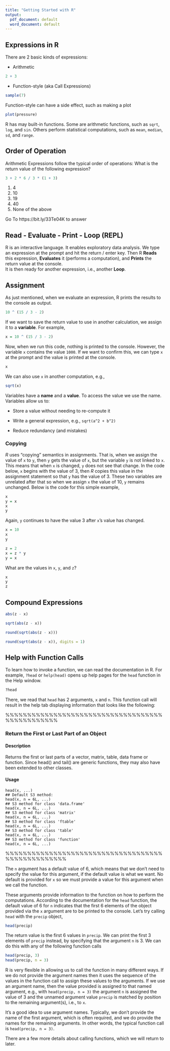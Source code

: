 ```yaml
---
title: "Getting Started with R"
output:
  pdf_document: default
  word_document: default
---
```


## Expressions in R

There are 2 basic kinds of expressions:

* Arithmetic

```r
2 + 3
```

* Function-style (aka Call Expressions)

```r
sample(7)
```

Function-style can have a side effect, such as making a plot

```r
plot(pressure)
```

R has may built-in functions. Some are arithmetic functions, such as `sqrt`,
`log`, and `sin`.  Others perform statistical computations, such as `mean`,
`median`, `sd`, and `range`.

## Order of Operation

Arithmetic Expressions follow the typical order of operations:
What is the return value of the following expression?
```r
3 + 2 * 6 / 3 * (1 + 3)
```

1. 4
2. 10
3. 19
4. 40
5. None of the above

Go To
https://bit.ly/33Te04K 
to answer 

## Read - Evaluate - Print - Loop (REPL)

R is an interactive language. It enables exploratory data analysis. 
We type an expression at the prompt and hit the return / enter key. 
Then R **Reads** this expression, **Evaluates** it (performs a computation), and **Prints** the return value at the console.  
It is then ready for another expression, i.e., another **Loop**.


## Assignment

As just mentioned, when we evaluate an expression, R prints the results to the console as output.

```r
10 ^ (15 / 3 - 2)
```

If we want to save the return value to use in another calculation, we assign
it to a **variable**. For example,

```r
x = 10 ^ (15 / 3 - 2)
```

Now, when we run this code, nothing is printed to the console. However, the variable `x` contains the value `1000`.  If we want to confirm this, we can type `x` at the prompt and the value is printed at the console.

```r
x
```

We can also use `x` in another computation, e.g.,

```r
sqrt(x)
```

Variables have a **name** and a **value**.
To access the value we use the name.
Variables allow us to:

* Store a value without needing to re-compute it

* Write a general expression, e.g., `sqrt(a^2 + b^2)`

* Reduce redundancy (and mistakes)

### Copying

*R* uses "copying" semantics in assignments. 
That is, when we assign the value of `x` to `y`, 
then `y` gets the value of `x`, but the variable
`y` is not linked to `x`. 
This means that when `x` is changed,
`y` does not see that change. 
In the code below,
`x` begins with the value of 3, then *R* copies this
value in the assignment statement so that `y` has the
value of 3.  These two variables are unrelated after that so when we
assign `x` the value of 10, `y` remains
unchanged. Below is the code for this simple example,
```r
x
y = x
x
y
```
Again, `y` continues to have the value 3 after
`x`'s value has changed.

```r
x = 10
x
y
```



```r
z = 2
x = z * y
y = x
```

What are the values in `x`, `y`, and `z`?
```r
x
y
z
```

## Compound Expressions

```r
abs(z - x)

sqrt(abs(z - x))

round(sqrt(abs(z - x)))

round(sqrt(abs(z - x)), digits = 1)
```


## Help with Function Calls

To learn how to invoke a function, we can read the documentation in R. 
For example, `?head` or `help(head)` opens up help pages for the `head` function in the Help window.

```r
?head
```

There, we read that `head` has 2 arguments, `x`  and `n`. This function call will result in the help tab displaying information that looks like the following:


%%%%%%%%%%%%%%%%%%%%%%%%%%%%%%%%%%%%%%%%%%%%%%%%

### Return the First or Last Part of an Object

#### Description

Returns the first or last parts of a vector, matrix, table, data frame or function. Since head() and tail() are generic functions, they may also have been extended to other classes.

#### Usage
```
head(x, ...)
## Default S3 method:
head(x, n = 6L, ...)
## S3 method for class 'data.frame'
head(x, n = 6L, ...)
## S3 method for class 'matrix'
head(x, n = 6L, ...)
## S3 method for class 'ftable'
head(x, n = 6L, ...)
## S3 method for class 'table'
head(x, n = 6L, ...)
## S3 method for class 'function'
head(x, n = 6L, ...)
```
%%%%%%%%%%%%%%%%%%%%%%%%%%%%%%%%%%%%%%%%%%%%%%%%%%

The `n` argument has a default value of 6, which means that we don't need
to specify the value for this argument, if the default value
is what we want.  No default is provided for `x` so 
we must provide a value for this argument when we call the function. 

These arguments provide information to the function on 
how to perform the computations. According to the documentation for 
the `head` function, the default value of 6 for `n` indicates that 
the first 6 elements of the object provided via the `x` argument are to be printed to the console. 
Let's try calling `head` with the `precip` object,


```r
head(precip)
```

The return value is the first 6 values in `precip`. 
We can print the first 3 elements of `precip` instead, by specifying that
the argument `n` is 3. We can do this with any of the
following function calls

```r
head(precip, 3)
head(precip, n = 3)
```

R is very flexible in allowing us to call the function in many different ways.
If we do not provide the argument names then it uses the sequence of the
values in the function call to assign these values to the arguments. 
If we use an argument name, then the value provided
is assigned to that named argument, e.g., with `head(precip, n = 3)` 
the argument `n` is assigned the value of 3 and the unnamed argument value
`precip` is matched by position to the remaining argument(s), i.e., to `x`.  

It's a good idea to use argument names. Typically, we don't provide
the name of the first argument, which is often required, and we do provide
the names for the remaining arguments. In other words, the typical function
call is `head(precip, n = 3)`.

There are a few more details about calling functions, which we will return
to later.




